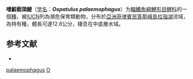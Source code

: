 {{Speciesbox
| taxon = Ospatulus palaemophagus
| status = EN
| status_system = IUCN3.1
| binomial_authority = [[Herre|Herre]], 1924
| synonyms = 
}}

'''嗜鰕截頜鯉'''（[[学名|学名]]：'''''Ospatulus palaemophagus'''''）为[[輻鰭魚綱|輻鰭魚綱]][[鯉形目|鯉形目]][[鲤科|鲤科]]的一個[[種|種]]，被[[IUCN|IUCN]]列為瀕危保育類動物，分布於[[亞洲|亞洲]][[菲律賓|菲律賓]][[民答那峨島|民答那峨島]][[拉瑙湖|拉瑙湖]]流域，為特有種，體長可達12.8公分，棲息在中底層水域。

== 参考文献 ==
{{refbegin}}
*{{FishBase_species|genus=Ospatulus|species=palaemophagus|year=2011|month=12}}
{{refend}}

{{鯉形目小作品}}
{{Taxonbar}}
[[Category:截頜鯉屬|palaemophagus]]
[[Category:1924年描述的鱼类|O]]